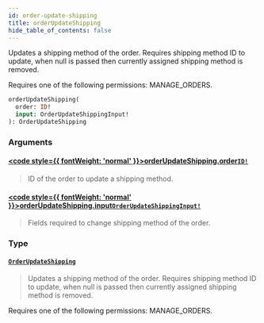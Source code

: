 ```yaml
---
id: order-update-shipping
title: orderUpdateShipping
hide_table_of_contents: false
---
```








Updates a shipping method of the order. Requires shipping method ID to update, when null is passed then currently assigned shipping method is removed. 

Requires one of the following permissions: MANAGE_ORDERS.

```graphql
orderUpdateShipping(
  order: ID!
  input: OrderUpdateShippingInput!
): OrderUpdateShipping
```


### Arguments

#### [<code style={{ fontWeight: 'normal' }}>orderUpdateShipping.<b>order</b></code>](#)<Bullet />[`ID!`](../../../developer/api-reference/scalars/id) <Badge class="secondary" text="non-null"/> <Badge class="secondary" text="scalar"/>
> ID of the order to update a shipping method.
> 

#### [<code style={{ fontWeight: 'normal' }}>orderUpdateShipping.<b>input</b></code>](#)<Bullet />[`OrderUpdateShippingInput!`](../../../developer/api-reference/inputs/order-update-shipping-input) <Badge class="secondary" text="non-null"/> <Badge class="secondary" text="input"/>
> Fields required to change shipping method of the order.
> 

### Type

#### [`OrderUpdateShipping`](../../../developer/api-reference/objects/order-update-shipping) <Badge class="secondary" text="object"/>
> Updates a shipping method of the order. Requires shipping method ID to update, when null is passed then currently assigned shipping method is removed. 

Requires one of the following permissions: MANAGE_ORDERS.
> 






